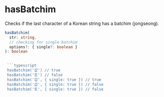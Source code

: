 # hasBatchim
Checks if the last character of a Korean string has a batchim (jongseong).

```typescript
hasBatchim(
  str: string, 
  // checking for single batchim 
  options?: { single?: boolean }
): boolean

 
 ```typescript
 hasBatchim('값') // true
 hasBatchim('토') // false
 hasBatchim('갑', { single: true }) // true
 hasBatchim('값', { single: true }) // false
 hasBatchim('토', { single: true }) // false
 ````
